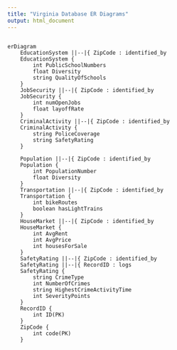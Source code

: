```yaml
---
title: "Virginia Database ER Diagrams"
output: html_document
---
```


<div style="display: flex; flex-wrap: wrap; gap: 16px;">

```mermaid
erDiagram
    EducationSystem ||--|{ ZipCode : identified_by
    EducationSystem {
        int PublicSchoolNumbers
        float Diversity
        string QualityOfSchools
    }
    JobSecurity ||--|{ ZipCode : identified_by
    JobSecurity {
        int numOpenJobs
        float layoffRate
    }
    CriminalActivity ||--|{ ZipCode : identified_by
    CriminalActivity {
        string PoliceCoverage
        string SafetyRating
    }
    
    Population ||--|{ ZipCode : identified_by
    Population {
        int PopulationNumber
        float Diversity
    }
    Transportation ||--|{ ZipCode : identified_by
    Transportation {
        int bikeRoutes
        boolean hasLightTrains
    }
    HouseMarket ||--|{ ZipCode : identified_by
    HouseMarket {
        int AvgRent
        int AvgPrice
        int housesForSale
    }
    SafetyRating ||--|{ ZipCode : identified_by
    SafetyRating ||--|{ RecordID : logs
    SafetyRating {
        string CrimeType
        int NumberOfCrimes
        string HighestCrimeActivityTime
        int SeverityPoints
    }
    RecordID {
        int ID(PK)
    }
    ZipCode {
        int code(PK)
    }
    
    





```
</div>